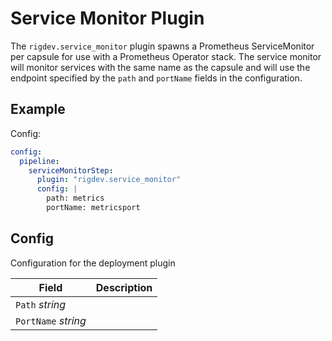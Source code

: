 # Service Monitor Plugin
The `rigdev.service_monitor` plugin spawns a Prometheus ServiceMonitor per capsule
for use with a Prometheus Operator stack. The service monitor will monitor services with the same name as the capsule and will use the endpoint specified by the `path` and `portName` fields in the configuration.

## Example
Config:
```yaml title="Helm values - Operator"
config:
  pipeline:
    serviceMonitorStep:
      plugin: "rigdev.service_monitor"
      config: |
        path: metrics
        portName: metricsport
```

## Config



Configuration for the deployment plugin

| Field | Description |
| --- | --- |
| `Path` _string_ |  |
| `PortName` _string_ |  |



